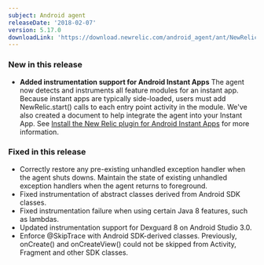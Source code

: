 ```yaml
---
subject: Android agent
releaseDate: '2018-02-07'
version: 5.17.0
downloadLink: 'https://download.newrelic.com/android_agent/ant/NewRelic_Android_Agent_5.17.0.zip'
---
```


### New in this release

* **Added instrumentation support for Android Instant Apps**
  The agent now detects and instruments all feature modules for an instant app. Because instant apps are typically side-loaded, users must add NewRelic.start() calls to each entry point activity in the module. We've also created a document to help integrate the agent into your Instant App. See [Install the New Relic plugin for Android Instant Apps](https://docs.newrelic.com/docs/mobile-monitoring/new-relic-mobile-android/install-configure/install-new-relic-plugin-android-instant-apps) for more information.

### Fixed in this release

* Correctly restore any pre-existing unhandled exception handler when the agent shuts downs. Maintain the state of existing unhandled exception handlers when the agent returns to foreground.
* Fixed instrumentation of abstract classes derived from Android SDK classes.
* Fixed instrumentation failure when using certain Java 8 features, such as lambdas.
* Updated instrumentation support for Dexguard 8 on Android Studio 3.0.
* Enforce @SkipTrace with Android SDK-derived classes. Previously, onCreate() and onCreateView() could not be skipped from Activity, Fragment and other SDK classes.
